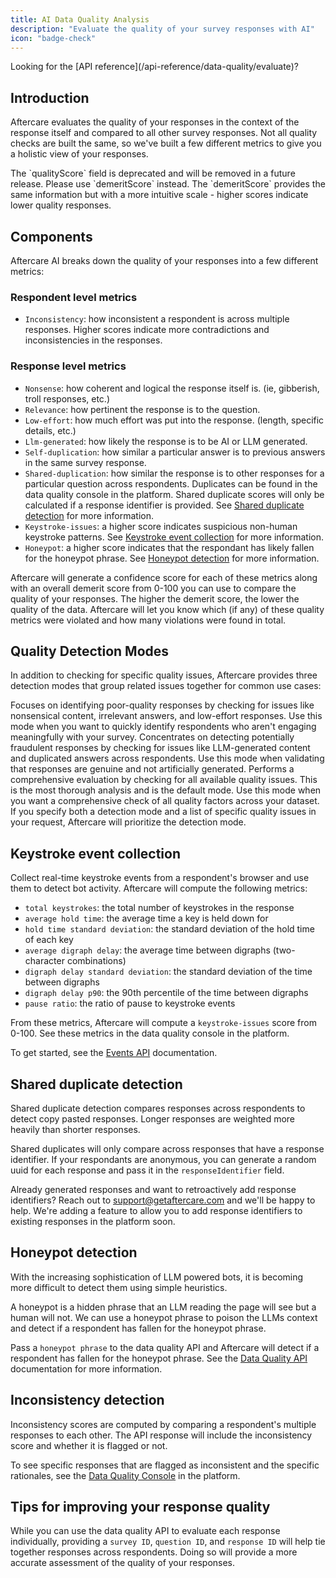 ```yaml
---
title: AI Data Quality Analysis
description: "Evaluate the quality of your survey responses with AI"
icon: "badge-check"
---
```


<Tip>
  Looking for the [API reference](/api-reference/data-quality/evaluate)?
</Tip>

## Introduction

Aftercare evaluates the quality of your responses in the context of the response itself and compared to all other survey responses. Not all
quality checks are built the same, so we've built a few different metrics to give you a holistic view of your responses.

<Note type="warning">
  The `qualityScore` field is deprecated and will be removed in a future
  release. Please use `demeritScore` instead. The `demeritScore` provides the
  same information but with a more intuitive scale - higher scores indicate
  lower quality responses.
</Note>

## Components

Aftercare AI breaks down the quality of your responses into a few different metrics:

### Respondent level metrics

- `Inconsistency`: how inconsistent a respondent is across multiple responses. Higher scores indicate more contradictions and inconsistencies in the responses.

### Response level metrics

- `Nonsense`: how coherent and logical the response itself is. (ie, gibberish, troll responses, etc.)
- `Relevance`: how pertinent the response is to the question.
- `Low-effort`: how much effort was put into the response. (length, specific details, etc.)
- `Llm-generated`: how likely the response is to be AI or LLM generated.
- `Self-duplication`: how similar a particular answer is to previous answers in the same survey response.
- `Shared-duplication`: how similar the response is to other responses for a particular question across respondents. Duplicates can be found in the data quality console in the platform.
<Warning>Shared duplicate scores will only be calculated if a response identifier is provided. See [Shared duplicate detection](#shared-duplicate-detection) for more information.</Warning>
- `Keystroke-issues`: a higher score indicates suspicious non-human keystroke patterns. See [Keystroke event collection](#keystroke-event-collection) for more information.
- `Honeypot`: a higher score indicates that the respondant has likely fallen for the honeypot phrase. See [Honeypot detection](#honeypot-detection) for more information.

Aftercare will generate a confidence score for each of these metrics along with an overall demerit score from 0-100 you can use to compare the quality of your responses. The higher the demerit score, the lower the quality of the data.
Aftercare will let you know which (if any) of these quality metrics were violated and how many violations were found in total.

## Quality Detection Modes

In addition to checking for specific quality issues, Aftercare provides three detection modes that group related issues together for common use cases:

<Card title="Responsiveness" icon="reply">
  Focuses on identifying poor-quality responses by checking for issues like
  nonsensical content, irrelevant answers, and low-effort responses.
  <Tip>
    Use this mode when you want to quickly identify respondents who aren't
    engaging meaningfully with your survey.
  </Tip>
</Card>

<Card title="Authenticity" icon="shield-check">
  Concentrates on detecting potentially fraudulent responses by checking for
  issues like LLM-generated content and duplicated answers across respondents.
  <Tip>
    Use this mode when validating that responses are genuine and not
    artificially generated.
  </Tip>
</Card>

<Card title="Composite" icon="list-check">
  Performs a comprehensive evaluation by checking for all available quality
  issues. This is the most thorough analysis and is the default mode.
  <Tip>
    Use this mode when you want a comprehensive check of all quality factors
    across your dataset.
  </Tip>
</Card>

<Note>
  If you specify both a detection mode and a list of specific quality issues in
  your request, Aftercare will prioritize the detection mode.
</Note>

## Keystroke event collection

Collect real-time keystroke events from a respondent's browser and use them to detect bot activity. Aftercare will compute the following metrics:

- `total keystrokes`: the total number of keystrokes in the response
- `average hold time`: the average time a key is held down for
- `hold time standard deviation`: the standard deviation of the hold time of each key
- `average digraph delay`: the average time between digraphs (two-character combinations)
- `digraph delay standard deviation`: the standard deviation of the time between digraphs
- `digraph delay p90`: the 90th percentile of the time between digraphs
- `pause ratio`: the ratio of pause to keystroke events

From these metrics, Aftercare will compute a `keystroke-issues` score from 0-100. See these metrics in the data quality console in the platform. 

To get started, see the [Events API](/integrations/events) documentation.

## Shared duplicate detection

Shared duplicate detection compares responses across respondents to detect copy pasted responses. Longer responses are weighted more heavily than shorter responses.

Shared duplicates will only compare across responses that have a response identifier. If your respondants are anonymous, you can generate a random uuid for each response and pass it in the `responseIdentifier` field.

Already generated responses and want to retroactively add response identifiers? Reach out to support@getaftercare.com and we'll be happy to help. We're adding a feature to allow you to add response identifiers to existing responses in the platform soon.

## Honeypot detection

With the increasing sophistication of LLM powered bots, it is becoming more difficult to detect them using simple heuristics. 

A honeypot is a hidden phrase that an LLM reading the page will see but a human will not. We can use a honeypot phrase to poison the LLMs context 
and detect if a respondent has fallen for the honeypot phrase.

Pass a `honeypot phrase` to the data quality API and Aftercare will detect if a respondent has fallen for the honeypot phrase. See the [Data Quality API](/api-reference/data-quality/evaluate) documentation for more information.

## Inconsistency detection

Inconsistency scores are computed by comparing a respondent's multiple responses to each other. The API response will include the inconsistency score and whether it is flagged or not. 

To see specific responses that are flagged as inconsistent and the specific rationales, see the [Data Quality Console](/data-quality-console) in the platform.


## Tips for improving your response quality

While you can use the data quality API to evaluate each response individually, providing a `survey ID`, `question ID`, and `response ID` will help tie together responses across respondents.
Doing so will provide a more accurate assessment of the quality of your responses.
